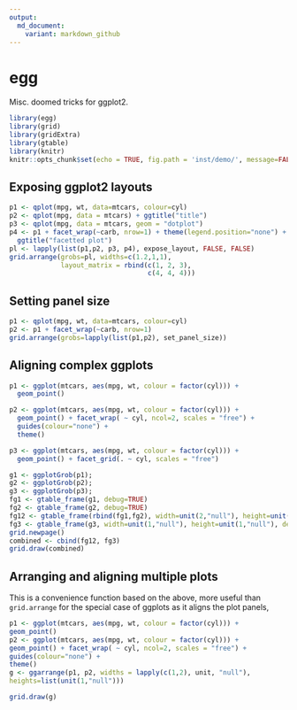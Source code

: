 ```yaml
---
output:
  md_document:
    variant: markdown_github
---
```

# egg

Misc. doomed tricks for ggplot2.

```r
library(egg)
library(grid)
library(gridExtra)
library(gtable)
library(knitr)
knitr::opts_chunk$set(echo = TRUE, fig.path = 'inst/demo/', message=FALSE, warning=FALSE)
```


## Exposing ggplot2 layouts

```r
p1 <- qplot(mpg, wt, data=mtcars, colour=cyl)
p2 <- qplot(mpg, data = mtcars) + ggtitle("title")
p3 <- qplot(mpg, data = mtcars, geom = "dotplot")
p4 <- p1 + facet_wrap(~carb, nrow=1) + theme(legend.position="none") +
  ggtitle("facetted plot")
pl <- lapply(list(p1,p2, p3, p4), expose_layout, FALSE, FALSE)
grid.arrange(grobs=pl, widths=c(1.2,1,1),
             layout_matrix = rbind(c(1, 2, 3),
                                   c(4, 4, 4)))
```



## Setting panel size

```r
p1 <- qplot(mpg, wt, data=mtcars, colour=cyl)
p2 <- p1 + facet_wrap(~carb, nrow=1) 
grid.arrange(grobs=lapply(list(p1,p2), set_panel_size))
```


## Aligning complex ggplots

```r
p1 <- ggplot(mtcars, aes(mpg, wt, colour = factor(cyl))) +
  geom_point() 

p2 <- ggplot(mtcars, aes(mpg, wt, colour = factor(cyl))) +
  geom_point() + facet_wrap( ~ cyl, ncol=2, scales = "free") +
  guides(colour="none") +
  theme()

p3 <- ggplot(mtcars, aes(mpg, wt, colour = factor(cyl))) +
  geom_point() + facet_grid(. ~ cyl, scales = "free")

g1 <- ggplotGrob(p1);
g2 <- ggplotGrob(p2);
g3 <- ggplotGrob(p3);
fg1 <- gtable_frame(g1, debug=TRUE)
fg2 <- gtable_frame(g2, debug=TRUE)
fg12 <- gtable_frame(rbind(fg1,fg2), width=unit(2,"null"), height=unit(1,"null"))
fg3 <- gtable_frame(g3, width=unit(1,"null"), height=unit(1,"null"), debug=TRUE)
grid.newpage()
combined <- cbind(fg12, fg3)
grid.draw(combined)
```

## Arranging and aligning multiple plots

This is a convenience function based on the above, more useful than `grid.arrange` for the special case of ggplots as it aligns the plot panels,

```r
p1 <- ggplot(mtcars, aes(mpg, wt, colour = factor(cyl))) +
geom_point() 
p2 <- ggplot(mtcars, aes(mpg, wt, colour = factor(cyl))) +
geom_point() + facet_wrap( ~ cyl, ncol=2, scales = "free") +
guides(colour="none") +
theme()
g <- ggarrange(p1, p2, widths = lapply(c(1,2), unit, "null"), 
heights=list(unit(1,"null")))

grid.draw(g)
```